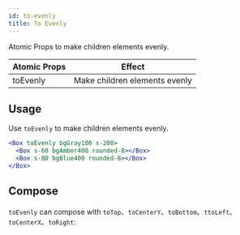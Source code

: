 ```yaml
---
id: to-evenly
title: To Evenly
---
```



Atomic Props to make children elements evenly.

| Atomic Props | Effect                        |
| ------------ | ----------------------------- |
| toEvenly     | Make children elements evenly |

## Usage

Use `toEvenly` to make children elements evenly.

```jsx live
<Box toEvenly bgGray100 s-200>
  <Box s-60 bgAmber400 rounded-8></Box>
  <Box s-80 bgBlue400 rounded-8></Box>
</Box>
```

## Compose

`toEvenly` can compose with `toTop`、`toCenterY`、`toBottom`、`ttoLeft`、`toCenterX`、`toRight`:

<LayoutEngine10 />
